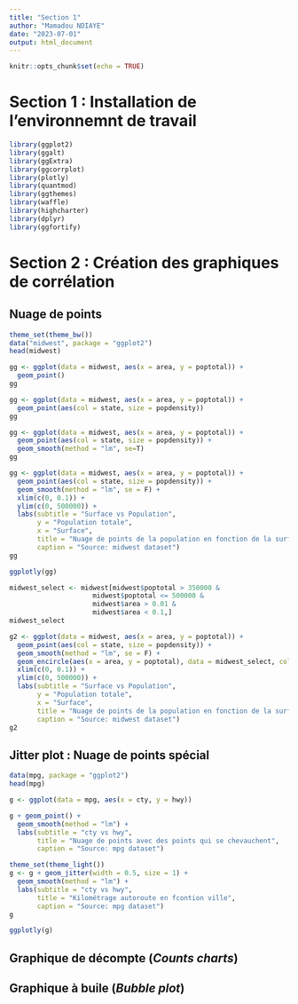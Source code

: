 ```yaml
---
title: "Section 1"
author: "Mamadou NDIAYE"
date: "2023-07-01"
output: html_document
---
```


```r
knitr::opts_chunk$set(echo = TRUE)
```

# Section 1 : Installation de l'environnemnt de travail

```r
library(ggplot2)
library(ggalt)
library(ggExtra)
library(ggcorrplot)
library(plotly)
library(quantmod)
library(ggthemes)
library(waffle)
library(highcharter)
library(dplyr)
library(ggfortify)
```

# Section 2 : Création des graphiques de corrélation

## Nuage de points

```r
theme_set(theme_bw())
data("midwest", package = "ggplot2")
head(midwest)
```

```r
gg <- ggplot(data = midwest, aes(x = area, y = poptotal)) +
  geom_point()
gg
```



```r
gg <- ggplot(data = midwest, aes(x = area, y = poptotal)) +
  geom_point(aes(col = state, size = popdensity))
gg
```


```r
gg <- ggplot(data = midwest, aes(x = area, y = poptotal)) +
  geom_point(aes(col = state, size = popdensity)) +
  geom_smooth(method = "lm", se=T)
gg
```

```r
gg <- ggplot(data = midwest, aes(x = area, y = poptotal)) +
  geom_point(aes(col = state, size = popdensity)) +
  geom_smooth(method = "lm", se = F) +
  xlim(c(0, 0.1)) +
  ylim(c(0, 500000)) +
  labs(subtitle = "Surface vs Population",
       y = "Population totale",
       x = "Surface",
       title = "Nuage de points de la population en fonction de la surface du comté",
       caption = "Source: midwest dataset")
gg
```
```r
ggplotly(gg)
```


```r
midwest_select <- midwest[midwest$poptotal > 350000 & 
                     midwest$poptotal <= 500000 & 
                     midwest$area > 0.01 &
                     midwest$area < 0.1,]
midwest_select
```

```r
g2 <- ggplot(data = midwest, aes(x = area, y = poptotal)) +
  geom_point(aes(col = state, size = popdensity)) +
  geom_smooth(method = "lm", se = F) +
  geom_encircle(aes(x = area, y = poptotal), data = midwest_select, color = 'red', size = 2, expand = 0.08) +
  xlim(c(0, 0.1)) +
  ylim(c(0, 500000)) +
  labs(subtitle = "Surface vs Population",
       y = "Population totale",
       x = "Surface",
       title = "Nuage de points de la population en fonction de la surface du comté",
       caption = "Source: midwest dataset")
g2
```


## Jitter plot : Nuage de points spécial

```r
data(mpg, package = "ggplot2")
head(mpg)
```


```r
g <- ggplot(data = mpg, aes(x = cty, y = hwy))

g + geom_point() +
  geom_smooth(method = "lm") +
  labs(subtitle = "cty vs hwy",
       title = "Nuage de points avec des points qui se chevauchent",
       caption = "Source: mpg dataset")
```

```r
theme_set(theme_light())
g <- g + geom_jitter(width = 0.5, size = 1) +
  geom_smooth(method = "lm") +
  labs(subtitle = "cty vs hwy",
       title = "Kilométrage autoroute en fcontion ville",
       caption = "Source: mpg dataset")
g
```

```r
ggplotly(g)
```


## Graphique de décompte (*Counts charts*)

## Graphique à buile (*Bubble plot*)














